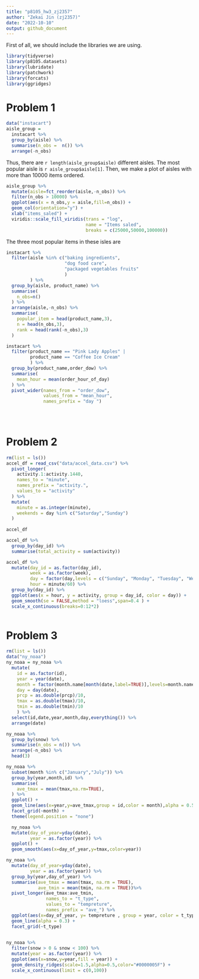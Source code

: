 ```yaml
---
title: "p8105_hw3_zj2357"
author: "Zekai Jin (zj2357)"
date: "2022-10-10"
output: github_document
---
```


First of all, we should include the libraries we are using.
```r
library(tidyverse)
library(p8105.datasets)
library(lubridate)
library(patchwork)
library(forcats)
library(ggridges)
```

# Problem 1

```r
data("instacart")
aisle_group = 
  instacart %>%
  group_by(aisle) %>%
  summarise(n_obs =  n()) %>%
  arrange(-n_obs)
```



Thus, there are `r length(aisle_group$aisle)` different aisles. The most popular aisle is `r aisle_group$aisle[1]`.
Then, we make a plot of aisles with more than 10000 items ordered.

```r
aisle_group %>%
  mutate(aisle=fct_reorder(aisle,-n_obs)) %>%
  filter(n_obs > 10000) %>%
  ggplot(aes(x = n_obs,y = aisle,fill=n_obs)) +
  geom_col(orientation="y") +
  xlab("items_saled") +
  viridis::scale_fill_viridis(trans = "log",
                              name = "Items saled",
                              breaks = c(25000,50000,100000)) 
```
The three most popular items in these isles are
```r
instacart %>%
  filter(aisle %in% c("baking ingredients",
                      "dog food care",
                      "packaged vegetables fruits"
                      )
         ) %>%
  group_by(aisle, product_name) %>%
  summarise(
    n_obs=n()
  ) %>%
  arrange(aisle,-n_obs) %>%
  summarise(
    popular_item = head(product_name,3),
    n = head(n_obs,3),
    rank = head(rank(-n_obs),3)
  )
```


```r
instacart %>%
  filter(product_name == "Pink Lady Apples" |
         product_name == "Coffee Ice Cream"
         ) %>%
  group_by(product_name,order_dow) %>%
  summarise(
    mean_hour = mean(order_hour_of_day)
  ) %>%
  pivot_wider(names_from = "order_dow",
              values_from = "mean_hour",
              names_prefix = "day ")
  
  
  
```





# Problem 2
```r
rm(list = ls())
accel_df = read_csv("data/accel_data.csv") %>%
  pivot_longer(
    activity.1:activity.1440,
    names_to = "minute",
    names_prefix = "activity.",
    values_to = "activity"
  ) %>%
  mutate(
    minute = as.integer(minute),
    weekends = day %in% c("Saturday","Sunday")
  )
  
accel_df

```


```r
accel_df %>%
  group_by(day_id) %>%
  summarise(total_activity = sum(activity))
```




```r
accel_df %>%
  mutate(day_id = as.factor(day_id),
         week = as.factor(week),
         day = factor(day,levels = c("Sunday", "Monday", "Tuesday", "Wednesday", "Thursday", "Friday", "Saturday")),
         hour = minute/60) %>%
  group_by(day_id) %>%
  ggplot(aes(x = hour, y = activity, group = day_id, color = day)) +
  geom_smooth(se = FALSE,method = "loess",span=0.4 ) +
  scale_x_continuous(breaks=0:12*2) 



```
  

# Problem 3

```r
rm(list = ls())
data("ny_noaa")
ny_noaa = ny_noaa %>%
  mutate(
    id = as.factor(id),
    year = year(date),
    month = factor(month.name[month(date,label=TRUE)],levels=month.name),
    day = day(date),
    prcp = as.double(prcp)/10,
    tmax = as.double(tmax)/10,
    tmin = as.double(tmin)/10
    ) %>%
  select(id,date,year,month,day,everything()) %>%
  arrange(date)

ny_noaa %>%
  group_by(snow) %>%
  summarise(n_obs = n()) %>%
  arrange(-n_obs) %>%
  head(3)
```


```r
ny_noaa %>%
  subset(month %in% c("January","July")) %>%
  group_by(year,month,id) %>%
  summarise(
    ave_tmax = mean(tmax,na.rm=TRUE),
  ) %>%
  ggplot() +
  geom_line(aes(x=year,y=ave_tmax,group = id,color = month),alpha = 0.5) +
  facet_grid(~month) +
  theme(legend.position = "none") 


```


```r

  ny_noaa %>%
  mutate(day_of_year=yday(date),
         year = as.factor(year)) %>%
  ggplot() +
  geom_smooth(aes(x=day_of_year,y=tmax,color=year))

ny_noaa %>%
  mutate(day_of_year=yday(date),
         year = as.factor(year)) %>%
  group_by(year,day_of_year) %>%
  summarise(ave_tmax = mean(tmax, na.rm = TRUE),
            ave_tmin = mean(tmin, na.rm = TRUE))%>%
  pivot_longer(ave_tmax:ave_tmin,
               names_to = "t_type",
               values_to = "tempreture",
               names_prefix = "ave_") %>%
  ggplot(aes(x=day_of_year, y= tempreture , group = year, color = t_type)) +
  geom_line(alpha = 0.3) +
  facet_grid(~t_type)
  
```





```r

ny_noaa %>%
  filter(snow > 0 & snow < 100) %>%
  mutate(year = as.factor(year)) %>%
  ggplot(aes(x=snow,y=year,fill = year)) +
  geom_density_ridges(scale=1.5,alpha=0.5,color="#0000005F") +
  scale_x_continuous(limit = c(0,100))


```







